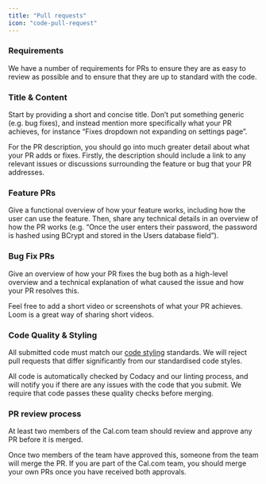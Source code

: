```yaml
---
title: "Pull requests"
icon: "code-pull-request"
---
```


### Requirements

We have a number of requirements for PRs to ensure they are as easy to review as possible and to ensure that they are up to standard with the code.

### Title & Content


Start by providing a short and concise title. Don’t put something generic (e.g. bug fixes), and instead mention more specifically what your PR achieves, for instance “Fixes dropdown not expanding on settings page”.

For the PR description, you should go into much greater detail about what your PR adds or fixes. Firstly, the description should include a link to any relevant issues or discussions surrounding the feature or bug that your PR addresses.

### Feature PRs

Give a functional overview of how your feature works, including how the user can use the feature. Then, share any technical details in an overview of how the PR works (e.g. “Once the user enters their password, the password is hashed using BCrypt and stored in the Users database field”).

### Bug Fix PRs

Give an overview of how your PR fixes the bug both as a high-level overview and a technical explanation of what caused the issue and how your PR resolves this. 

Feel free to add a short video or screenshots of what your PR achieves. Loom is a great way of sharing short videos.

### Code Quality & Styling

All submitted code must match our [code styling](/code-styling) standards. We will reject pull requests that differ significantly from our standardised code styles.

All code is automatically checked by Codacy and our linting process, and will notify you if there are any issues with the code that you submit. We require that code passes these quality checks before merging.

### PR review process

At least two members of the Cal.com team should review and approve any PR before it is merged.

Once two members of the team have approved this, someone from the team will merge the PR. If you are part of the Cal.com team, you should merge your own PRs once you have received both approvals.